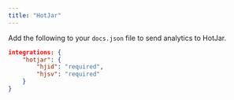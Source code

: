 ```yaml
---
title: "HotJar"
---
```


Add the following to your `docs.json` file to send analytics to HotJar.

```json Analytics options in docs.json
integrations: {
    "hotjar": {
        "hjid": "required",
        "hjsv": "required"
    }
}
```
